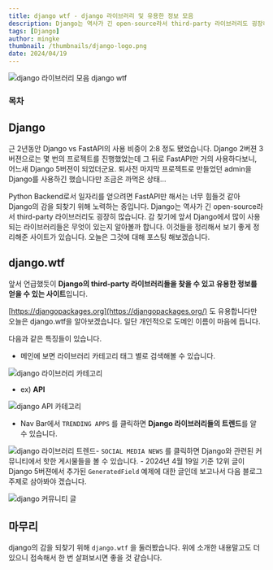 ```yaml
---
title: django wtf - django 라이브러리 및 유용한 정보 모음
description: Django는 역사가 긴 open-source라서 third-party 라이브러리도 굉장히 많습니다. 감 찾기에 앞서 Django에서 많이 사용되는 라이브러리들은 무엇이 있는지 알아볼까 합니다. 이것들을 정리해서 보기 좋게 정리해준 사이트가 있습니다.
tags: [Django]
author: mingke
thumbnail: /thumbnails/django-logo.png
date: 2024/04/19
---
```


<Image src="/thumbnails/django-logo.png" alt="django 라이브러리 모음 django wtf" />

### 목차

## Django

근 2년동안 Django vs FastAPI의 사용 비중이 2:8 정도 됐었습니다. Django 2버젼 3버젼으로는 몇 번의 프로젝트를 진행했었는데 그 뒤로 FastAPI만 거의 사용하다보니, 어느새 Django 5버젼이 되었더군요. 퇴사전 마지막 프로젝트로 만들었던 admin을 Django를 사용하긴 했습니다만 조금은 까먹은 상태…

Python Backend로서 일자리를 얻으려면 FastAPI만 해서는 너무 힘들것 같아 Django의 감을 되찾기 위해 노력하는 중입니다. Django는 역사가 긴 open-source라서 third-party 라이브러리도 굉장히 많습니다. 감 찾기에 앞서 Django에서 많이 사용되는 라이브러리들은 무엇이 있는지 알아볼까 합니다. 이것들을 정리해서 보기 좋게 정리해준 사이트가 있습니다. 오늘은 그것에 대해 포스팅 해보겠습니다.

## django.wtf

앞서 언급했듯이 **Django의 third-party 라이브러리들을 찾을 수 있고 유용한 정보를 얻을 수 있는 사이트**입니다.

<Link url="https://django.wtf/" />

[https://djangopackages.org](https://djangopackages.org/) 도 유용합니다만 오늘은 django.wtf을 알아보겠습니다. 일단 개인적으로 도메인 이름이 마음에 듭니다.

다음과 같은 특징들이 있습니다.

- 메인에 보면 라이브러리 카테고리 태그 별로 검색해볼 수 있습니다.

<Image src="/django-wtf/01.png" alt="django 라이브러리 카테고리" />

- ex) **API**

<Image
  src="/django-wtf/02.png"
  alt="django API 카테고리"
  caption="너무 당연하게 drf가 1등인 모습"
/>

- Nav Bar에서 `TRENDING APPS` 를 클릭하면 **Django 라이브러리들의 트렌드**를 알 수 있습니다.

<Image src="/django-wtf/03.png" alt="django 라이브러리 트렌드" caption="기간 설정도 가능합니다" />-
`SOCIAL MEDIA NEWS` 를 클릭하면 Django와 관련된 커뮤니티에서 핫한 게시물들을 볼 수 있습니다. -
2024년 4월 19일 기준 12위 글이 Django 5버젼에서 추가된 `GeneratedField` 예제에 대한 글인데 보고나서
다음 블로그 주제로 삼아봐야 겠습니다.

<Image src="/django-wtf/04.png" alt="django 커뮤니티 글" caption="Reddit 글이 많네요" />

## 마무리

django의 감을 되찾기 위해 `django.wtf` 을 둘러봤습니다. 위에 소개한 내용말고도 더 있으니 접속해서 한 번 살펴보시면 좋을 것 같습니다.

<Link url="https://chaechae.life/blog/django-select_related-prefetch_related" />
